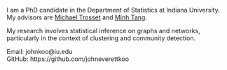 I am a PhD candidate in the Department of Statistics at Indiana University. 
My advisors are [Michael Trosset](https://mtrosset.pages.iu.edu/) and [Minh Tang](https://minh-tang.github.io/). 

My research involves statistical inference on graphs and networks, particularly in the context of clustering and community detection.

Email: johnkoo@iu.edu  
GitHub: https://github.com/johneverettkoo